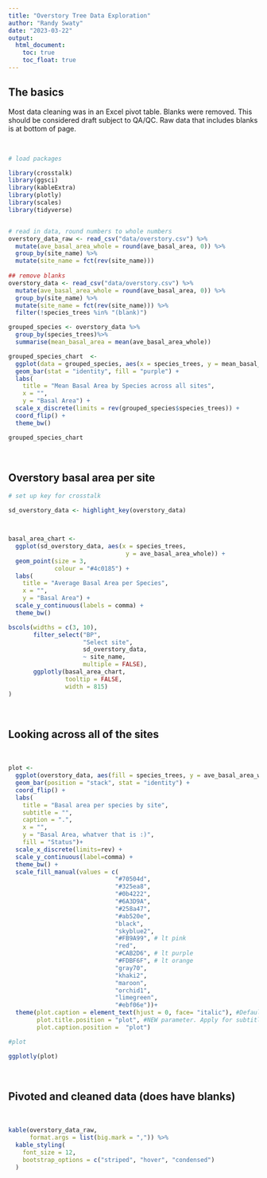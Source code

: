 ```yaml
---
title: "Overstory Tree Data Exploration"
author: "Randy Swaty"
date: "2023-03-22"
output:
  html_document:
    toc: true
    toc_float: true
---
```



## The basics

Most data cleaning was in an Excel pivot table.  Blanks were removed.  This should be considered draft subject to QA/QC.  Raw data that includes blanks is at bottom of page. 

<br>

```r

# load packages

library(crosstalk)
library(ggsci)
library(kableExtra)
library(plotly)
library(scales)
library(tidyverse)


# read in data, round numbers to whole numbers
overstory_data_raw <- read_csv("data/overstory.csv") %>%
  mutate(ave_basal_area_whole = round(ave_basal_area, 0)) %>%
  group_by(site_name) %>%
  mutate(site_name = fct(rev(site_name)))
  
## remove blanks
overstory_data <- read_csv("data/overstory.csv") %>%
  mutate(ave_basal_area_whole = round(ave_basal_area, 0)) %>%
  group_by(site_name) %>%
  mutate(site_name = fct(rev(site_name))) %>%
  filter(!species_trees %in% "(blank)")

```

```r

grouped_species <- overstory_data %>%
  group_by(species_trees)%>%
  summarise(mean_basal_area = mean(ave_basal_area_whole))

grouped_species_chart  <- 
  ggplot(data = grouped_species, aes(x = species_trees, y = mean_basal_area)) +
  geom_bar(stat = "identity", fill = "purple") +
  labs(
    title = "Mean Basal Area by Species across all sites",
    x = "",
    y = "Basal Area") +
  scale_x_discrete(limits = rev(grouped_species$species_trees)) +
  coord_flip() +
  theme_bw()

grouped_species_chart
```

<br>

## Overstory basal area per site

```r

# set up key for crosstalk

sd_overstory_data <- highlight_key(overstory_data)



basal_area_chart <- 
  ggplot(sd_overstory_data, aes(x = species_trees,
                                 y = ave_basal_area_whole)) +
  geom_point(size = 3,
             colour = "#4c0185") +
  labs(
    title = "Average Basal Area per Species",
    x = "",
    y = "Basal Area") +
  scale_y_continuous(labels = comma) +
  theme_bw()

bscols(widths = c(3, 10),
       filter_select("BP", 
                     "Select site", 
                     sd_overstory_data, 
                     ~ site_name,
                     multiple = FALSE),
       ggplotly(basal_area_chart,
                tooltip = FALSE,
                width = 815)
)


```

<br>

## Looking across all of the sites

<br>


```r
plot <-
  ggplot(overstory_data, aes(fill = species_trees, y = ave_basal_area_whole, x = site_name)) +
  geom_bar(position = "stack", stat = "identity") +
  coord_flip() +
  labs(
    title = "Basal area per species by site",
    subtitle = "",
    caption = ".",
    x = "",
    y = "Basal Area, whatver that is :)",
    fill = "Status")+
  scale_x_discrete(limits=rev) +
  scale_y_continuous(label=comma) + 
  theme_bw() + 
  scale_fill_manual(values = c(
                              "#70504d", 
                              "#325ea8", 
                              "#0b4222",
                              "#6A3D9A", 
                              "#258a47", 
                              "#ab520e", 
                              "black",
                              "skyblue2", 
                              "#FB9A99", # lt pink
                              "red",
                              "#CAB2D6", # lt purple
                              "#FDBF6F", # lt orange
                              "gray70", 
                              "khaki2",
                              "maroon", 
                              "orchid1", 
                              "limegreen", 
                              "#ebf06e"))+
  theme(plot.caption = element_text(hjust = 0, face= "italic"), #Default is hjust=1
        plot.title.position = "plot", #NEW parameter. Apply for subtitle too.
        plot.caption.position =  "plot") 

#plot

ggplotly(plot)

```

<br>

## Pivoted and cleaned data (does have blanks)

<br>

```r

kable(overstory_data_raw,
      format.args = list(big.mark = ",")) %>%
  kable_styling(
    font_size = 12,
    bootstrap_options = c("striped", "hover", "condensed")
  ) 
```





